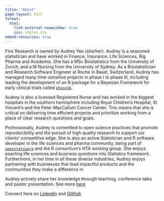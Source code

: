 ```yaml
---
title: "About"
page-layout: full
format: 
  html:
    link-external-newwindow: true
    css: styles.css
embed-resources: true
---
```


<!-- <!-- markdownlint-disable -->

<!-- <img src="media/yeo_salzburguseR.jpg" alt="salzburg mic" align="right" style="display: inline-block; width:300px; margin: 0 auto auto auto; vertical-align:middle;margin:0px 50px"/> -->

<!-- <!-- markdownlint-enable --> 


Finc Research is owned by Audrey Yeo (she/her). Audrey is a seasoned statistician and have worked in Finance, Insurance, Life Sciences, Big Pharma and Academia. She has a MSc Biostatistics from the University of Zurich, and a M Nursing from the University of Sydney. As a Biostatistician and Research Software Engineer at Roche in Basel, Switzerland, Audrey has managed many time-sensitive projects in phase I to phase III, including leading the development of an R package for a Bayesian Framework for early clinical trials called [`phase1b`](https://genentech.github.io/phase1b/main/articles/introduction.html). 

Audrey is also a licensed Registered Nurse and has worked in the biggest hospitals in the southern hemisphere including Royal Children's Hospital, St Vincent's and the Peter MacCallum Cancer Center. This means that she is critical on delivering time efficient projects and prioritize working from a place of clear research questions and goals.

Professionally, Audrey is committed to open science practices that promote reproducibility and the pursuit of high quality research to support our clients’ competitive edge. She is also an active Statistician and R software developer in the life sciences and pharma community, being part of [`openstatsware`](openstatsware.org) and the R consortium’s HTA working group. She enjoys exacting life sciences and business questions into Statistics framework. Furthermore, in her time in all these diverse industries, Audrey enjoys partnering with businesses that lead impactful products and the communities they make a difference in.

Audrey actively share her knowledge through teaching, conference talks and poster presentation. 
See more [here](http://www.finc-research.com/Talks.html)

Connect here on [LinkedIn](www.linkedin.com/audreyyeoCH8000) and [GitHub](www.github.com/audreyyeoCH)



